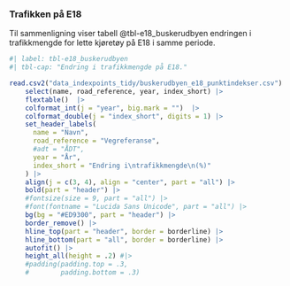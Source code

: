 ### Trafikken på E18
Til sammenligning viser tabell @tbl-e18_buskerudbyen endringen i trafikkmengde for lette kjøretøy på E18 i samme periode.

```r
#| label: tbl-e18_buskerudbyen
#| tbl-cap: "Endring i trafikkmengde på E18."

read.csv2("data_indexpoints_tidy/buskerudbyen_e18_punktindekser.csv") |> 
    select(name, road_reference, year, index_short) |>
    flextable()  |>
    colformat_int(j = "year", big.mark = "")  |>
    colformat_double(j = "index_short", digits = 1) |>
    set_header_labels(
      name = "Navn",
      road_reference = "Vegreferanse",
      #adt = "ÅDT",
      year = "År",
      index_short = "Endring i\ntrafikkmengde\n(%)"
    ) |>
    align(j = c(3, 4), align = "center", part = "all") |>
    bold(part = "header") |>
    #fontsize(size = 9, part = "all") |>
    #font(fontname = "Lucida Sans Unicode", part = "all") |>
    bg(bg = "#ED9300", part = "header") |>
    border_remove() |>
    hline_top(part = "header", border = borderline) |>
    hline_bottom(part = "all", border = borderline) |>
    autofit() |>
    height_all(height = .2) #|>
    #padding(padding.top = .3,
    #        padding.bottom = .3)
```